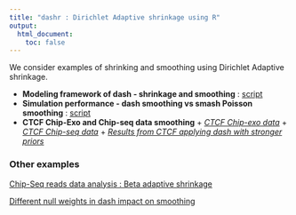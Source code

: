 ```yaml
---
title: "dashr : Dirichlet Adaptive shrinkage using R"
output:
  html_document:
    toc: false
---
```


We consider examples of shrinking and smoothing using Dirichlet Adaptive shrinkage. 

* **Modeling framework of dash - shrinkage and smoothing** : [script](modeling_framework.html)
* **Simulation performance - dash smoothing vs smash Poisson smoothing** : [script](simulation_examples.html)
* **CTCF Chip-Exo and Chip-seq data smoothing**
      + [*CTCF Chip-exo data*](CTCF_dash_ChipExo.html)
      + [*CTCF Chip-seq data*](CTCF_dash_ChipSeq.html)
      + [*Results from CTCF applying dash with stronger priors*](dash_shrinkage_levels.html)



### Other examples

[Chip-Seq reads data analysis : Beta adaptive shrinkage](dashr_chip.html)

[Different null weights in dash impact on smoothing](dashr_smooth_null.html)
